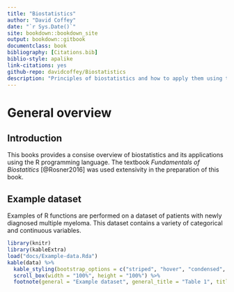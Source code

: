 ```yaml
--- 
title: "Biostatistics"
author: "David Coffey"
date: "`r Sys.Date()`"
site: bookdown::bookdown_site
output: bookdown::gitbook
documentclass: book
bibliography: [Citations.bib]
biblio-style: apalike
link-citations: yes
github-repo: davidcoffey/Biostatistics
description: "Principles of biostatistics and how to apply them using the R programming language."
---
```


# General overview

## Introduction
This books provides a consise overview of biostatistics and its applications using the R programming language.  The textbook *Fundamentals of Biostatitics* [@Rosner2016] was used extensivity in the preparation of this book.

## Example dataset
Examples of R functions are performed on a dataset of patients with newly diagnosed multiple myeloma.  This dataset  contains a variety of categorical and continuous variables. 

```r
library(knitr)
library(kableExtra)
load("docs/Example-data.Rda")
kable(data) %>%
  kable_styling(bootstrap_options = c("striped", "hover", "condensed", "responsive", "bordered"), font_size = 12) %>%
  scroll_box(width = "100%", height = "100%") %>%
  footnote(general = "Example dataset", general_title = "Table 1", title_format = "italic")
```
